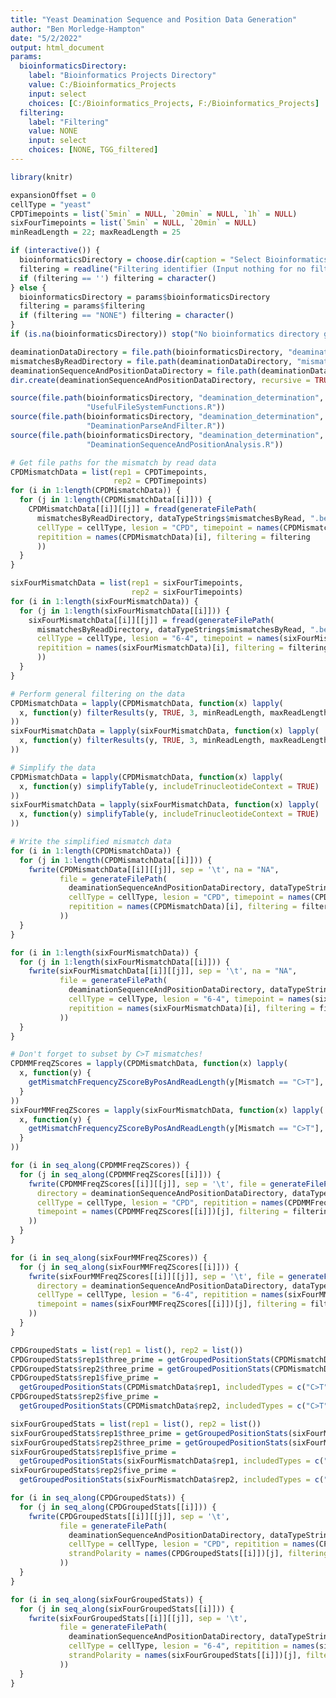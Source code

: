 ```yaml
---
title: "Yeast Deamination Sequence and Position Data Generation"
author: "Ben Morledge-Hampton"
date: "5/2/2022"
output: html_document
params:
  bioinformaticsDirectory:
    label: "Bioinformatics Projects Directory"
    value: C:/Bioinformatics_Projects
    input: select
    choices: [C:/Bioinformatics_Projects, F:/Bioinformatics_Projects]
  filtering:
    label: "Filtering"
    value: NONE
    input: select
    choices: [NONE, TGG_filtered]
---
```



```r
library(knitr)

expansionOffset = 0
cellType = "yeast"
CPDTimepoints = list(`5min` = NULL, `20min` = NULL, `1h` = NULL)
sixFourTimepoints = list(`5min` = NULL, `20min` = NULL)
minReadLength = 22; maxReadLength = 25

if (interactive()) {
  bioinformaticsDirectory = choose.dir(caption = "Select Bioinformatics_Projects Directory")
  filtering = readline("Filtering identifier (Input nothing for no filtering):")
  if (filtering == '') filtering = character()
} else {
  bioinformaticsDirectory = params$bioinformaticsDirectory
  filtering = params$filtering
  if (filtering == "NONE") filtering = character()
}
if (is.na(bioinformaticsDirectory)) stop("No bioinformatics directory given.")

deaminationDataDirectory = file.path(bioinformaticsDirectory, "deamination_determination", "data", cellType)
mismatchesByReadDirectory = file.path(deaminationDataDirectory, "mismatches_by_read")
deaminationSequenceAndPositionDataDirectory = file.path(deaminationDataDirectory,"sequence_and_position_analysis")
dir.create(deaminationSequenceAndPositionDataDirectory, recursive = TRUE, showWarnings = FALSE)
```


```r
source(file.path(bioinformaticsDirectory, "deamination_determination", 'R',
                 "UsefulFileSystemFunctions.R"))
source(file.path(bioinformaticsDirectory, "deamination_determination", 'R',
                 "DeaminationParseAndFilter.R"))
source(file.path(bioinformaticsDirectory, "deamination_determination", 'R',
                 "DeaminationSequenceAndPositionAnalysis.R"))
```


```r
# Get file paths for the mismatch by read data
CPDMismatchData = list(rep1 = CPDTimepoints,
                       rep2 = CPDTimepoints)
for (i in 1:length(CPDMismatchData)) {
  for (j in 1:length(CPDMismatchData[[i]])) {
    CPDMismatchData[[i]][[j]] = fread(generateFilePath(
      mismatchesByReadDirectory, dataTypeStrings$mismatchesByRead, ".bed",
      cellType = cellType, lesion = "CPD", timepoint = names(CPDMismatchData[[i]])[j],
      repitition = names(CPDMismatchData)[i], filtering = filtering
      ))
  }
}

sixFourMismatchData = list(rep1 = sixFourTimepoints,
                           rep2 = sixFourTimepoints)
for (i in 1:length(sixFourMismatchData)) {
  for (j in 1:length(sixFourMismatchData[[i]])) {
    sixFourMismatchData[[i]][[j]] = fread(generateFilePath(
      mismatchesByReadDirectory, dataTypeStrings$mismatchesByRead, ".bed",
      cellType = cellType, lesion = "6-4", timepoint = names(sixFourMismatchData[[i]])[j],
      repitition = names(sixFourMismatchData)[i], filtering = filtering
      ))
  }
}
```


```r
# Perform general filtering on the data
CPDMismatchData = lapply(CPDMismatchData, function(x) lapply(
  x, function(y) filterResults(y, TRUE, 3, minReadLength, maxReadLength)
))
sixFourMismatchData = lapply(sixFourMismatchData, function(x) lapply(
  x, function(y) filterResults(y, TRUE, 3, minReadLength, maxReadLength)
))

# Simplify the data
CPDMismatchData = lapply(CPDMismatchData, function(x) lapply(
  x, function(y) simplifyTable(y, includeTrinucleotideContext = TRUE)
))
sixFourMismatchData = lapply(sixFourMismatchData, function(x) lapply(
  x, function(y) simplifyTable(y, includeTrinucleotideContext = TRUE)
))

# Write the simplified mismatch data
for (i in 1:length(CPDMismatchData)) {
  for (j in 1:length(CPDMismatchData[[i]])) {
    fwrite(CPDMismatchData[[i]][[j]], sep = '\t', na = "NA",
           file = generateFilePath(
             deaminationSequenceAndPositionDataDirectory, dataTypeStrings$simplifiedMismatches, ".tsv",
             cellType = cellType, lesion = "CPD", timepoint = names(CPDMismatchData[[i]])[j],
             repitition = names(CPDMismatchData)[i], filtering = filtering
           ))
  }
}

for (i in 1:length(sixFourMismatchData)) {
  for (j in 1:length(sixFourMismatchData[[i]])) {
    fwrite(sixFourMismatchData[[i]][[j]], sep = '\t', na = "NA",
           file = generateFilePath(
             deaminationSequenceAndPositionDataDirectory, dataTypeStrings$simplifiedMismatches, ".tsv",
             cellType = cellType, lesion = "6-4", timepoint = names(sixFourMismatchData[[i]])[j],
             repitition = names(sixFourMismatchData)[i], filtering = filtering
           ))
  }
}
```


```r
# Don't forget to subset by C>T mismatches!
CPDMMFreqZScores = lapply(CPDMismatchData, function(x) lapply(
  x, function(y) {
    getMismatchFrequencyZScoreByPosAndReadLength(y[Mismatch == "C>T"], expansionOffset)
  }
))
sixFourMMFreqZScores = lapply(sixFourMismatchData, function(x) lapply(
  x, function(y) {
    getMismatchFrequencyZScoreByPosAndReadLength(y[Mismatch == "C>T"], expansionOffset)
  }
))

for (i in seq_along(CPDMMFreqZScores)) {
  for (j in seq_along(CPDMMFreqZScores[[i]])) {
    fwrite(CPDMMFreqZScores[[i]][[j]], sep = '\t', file = generateFilePath(
      directory = deaminationSequenceAndPositionDataDirectory, dataTypeStrings$mismatchFrequencyZScores, ".tsv",
      cellType = cellType, lesion = "CPD", repitition = names(CPDMMFreqZScores)[i],
      timepoint = names(CPDMMFreqZScores[[i]])[j], filtering = filtering, includedMismatches = c("C>T")
    ))
  }
}

for (i in seq_along(sixFourMMFreqZScores)) {
  for (j in seq_along(sixFourMMFreqZScores[[i]])) {
    fwrite(sixFourMMFreqZScores[[i]][[j]], sep = '\t', file = generateFilePath(
      directory = deaminationSequenceAndPositionDataDirectory, dataTypeStrings$mismatchFrequencyZScores, ".tsv",
      cellType = cellType, lesion = "6-4", repitition = names(sixFourMMFreqZScores)[i],
      timepoint = names(sixFourMMFreqZScores[[i]])[j], filtering = filtering, includedMismatches = c("C>T")
    ))
  }
}
```


```r
CPDGroupedStats = list(rep1 = list(), rep2 = list())
CPDGroupedStats$rep1$three_prime = getGroupedPositionStats(CPDMismatchData$rep1, includedTypes = c("C>T"))
CPDGroupedStats$rep2$three_prime = getGroupedPositionStats(CPDMismatchData$rep2, includedTypes = c("C>T"))
CPDGroupedStats$rep1$five_prime =
  getGroupedPositionStats(CPDMismatchData$rep1, includedTypes = c("C>T"), posType = FIVE_PRIME)
CPDGroupedStats$rep2$five_prime =
  getGroupedPositionStats(CPDMismatchData$rep2, includedTypes = c("C>T"), posType = FIVE_PRIME)

sixFourGroupedStats = list(rep1 = list(), rep2 = list())
sixFourGroupedStats$rep1$three_prime = getGroupedPositionStats(sixFourMismatchData$rep1, includedTypes = c("C>T"))
sixFourGroupedStats$rep2$three_prime = getGroupedPositionStats(sixFourMismatchData$rep2, includedTypes = c("C>T"))
sixFourGroupedStats$rep1$five_prime =
  getGroupedPositionStats(sixFourMismatchData$rep1, includedTypes = c("C>T"), posType = FIVE_PRIME)
sixFourGroupedStats$rep2$five_prime =
  getGroupedPositionStats(sixFourMismatchData$rep2, includedTypes = c("C>T"), posType = FIVE_PRIME)

for (i in seq_along(CPDGroupedStats)) {
  for (j in seq_along(CPDGroupedStats[[i]])) {
    fwrite(CPDGroupedStats[[i]][[j]], sep = '\t',
           file = generateFilePath(
             deaminationSequenceAndPositionDataDirectory, dataTypeStrings$mismatchPositionStats, ".tsv",
             cellType = cellType, lesion = "CPD", repitition = names(CPDGroupedStats)[i],
             strandPolarity = names(CPDGroupedStats[[i]])[j], filtering = filtering
           ))
  }
}

for (i in seq_along(sixFourGroupedStats)) {
  for (j in seq_along(sixFourGroupedStats[[i]])) {
    fwrite(sixFourGroupedStats[[i]][[j]], sep = '\t',
           file = generateFilePath(
             deaminationSequenceAndPositionDataDirectory, dataTypeStrings$mismatchPositionStats, ".tsv",
             cellType = cellType, lesion = "6-4", repitition = names(sixFourGroupedStats)[i],
             strandPolarity = names(sixFourGroupedStats[[i]])[j], filtering = filtering
           ))
  }
}
```

